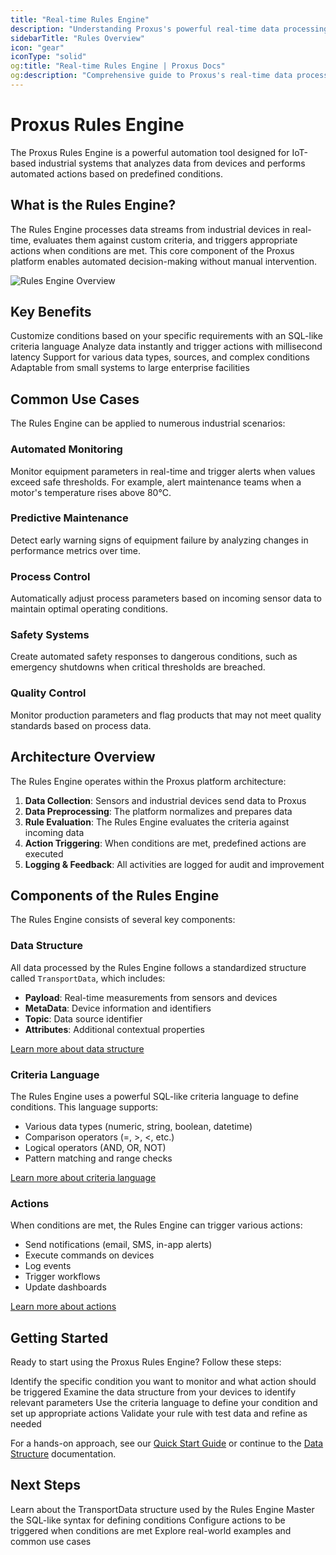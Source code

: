 ```yaml
---
title: "Real-time Rules Engine"
description: "Understanding Proxus's powerful real-time data processing and rules engine"
sidebarTitle: "Rules Overview"
icon: "gear"
iconType: "solid"
og:title: "Real-time Rules Engine | Proxus Docs"
og:description: "Comprehensive guide to Proxus's real-time data processing and rules engine capabilities"
---
```


# Proxus Rules Engine

The Proxus Rules Engine is a powerful automation tool designed for IoT-based industrial systems that analyzes data from devices and performs automated actions based on predefined conditions.

## What is the Rules Engine?

The Rules Engine processes data streams from industrial devices in real-time, evaluates them against custom criteria, and triggers appropriate actions when conditions are met. This core component of the Proxus platform enables automated decision-making without manual intervention.

![Rules Engine Overview](/images/rule-engine-overview.png)

## Key Benefits

<CardGroup cols={2}>
  <Card title="Flexibility" icon="sliders" iconType="solid">
    Customize conditions based on your specific requirements with an SQL-like criteria language
  </Card>
  <Card title="Real-Time Processing" icon="bolt" iconType="solid">
    Analyze data instantly and trigger actions with millisecond latency
  </Card>
  <Card title="Comprehensive Coverage" icon="layer-group" iconType="solid">
    Support for various data types, sources, and complex conditions
  </Card>
  <Card title="Scalability" icon="arrow-up-right-dots" iconType="solid">
    Adaptable from small systems to large enterprise facilities
  </Card>
</CardGroup>

## Common Use Cases

The Rules Engine can be applied to numerous industrial scenarios:

### Automated Monitoring

Monitor equipment parameters in real-time and trigger alerts when values exceed safe thresholds. For example, alert maintenance teams when a motor's temperature rises above 80°C.

### Predictive Maintenance

Detect early warning signs of equipment failure by analyzing changes in performance metrics over time.

### Process Control

Automatically adjust process parameters based on incoming sensor data to maintain optimal operating conditions.

### Safety Systems

Create automated safety responses to dangerous conditions, such as emergency shutdowns when critical thresholds are breached.

### Quality Control

Monitor production parameters and flag products that may not meet quality standards based on process data.

## Architecture Overview

The Rules Engine operates within the Proxus platform architecture:

1. **Data Collection**: Sensors and industrial devices send data to Proxus
2. **Data Preprocessing**: The platform normalizes and prepares data
3. **Rule Evaluation**: The Rules Engine evaluates the criteria against incoming data
4. **Action Triggering**: When conditions are met, predefined actions are executed
5. **Logging & Feedback**: All activities are logged for audit and improvement

## Components of the Rules Engine

The Rules Engine consists of several key components:

### Data Structure

All data processed by the Rules Engine follows a standardized structure called `TransportData`, which includes:

- **Payload**: Real-time measurements from sensors and devices
- **MetaData**: Device information and identifiers
- **Topic**: Data source identifier
- **Attributes**: Additional contextual properties

[Learn more about data structure](/rules-engine/data-structure)

### Criteria Language

The Rules Engine uses a powerful SQL-like criteria language to define conditions. This language supports:

- Various data types (numeric, string, boolean, datetime)
- Comparison operators (=, >, <, etc.)
- Logical operators (AND, OR, NOT)
- Pattern matching and range checks

[Learn more about criteria language](/rules-engine/criteria-language)

### Actions

When conditions are met, the Rules Engine can trigger various actions:

- Send notifications (email, SMS, in-app alerts)
- Execute commands on devices
- Log events
- Trigger workflows
- Update dashboards

[Learn more about actions](/rules-engine/actions)

## Getting Started

Ready to start using the Proxus Rules Engine? Follow these steps:

<Steps>
  <Step title="Define Your Objective">
    Identify the specific condition you want to monitor and what action should be triggered
  </Step>
  <Step title="Understand Your Data">
    Examine the data structure from your devices to identify relevant parameters
  </Step>
  <Step title="Create a Rule">
    Use the criteria language to define your condition and set up appropriate actions
  </Step>
  <Step title="Test and Refine">
    Validate your rule with test data and refine as needed
  </Step>
</Steps>

For a hands-on approach, see our [Quick Start Guide](/rules-engine/quick-start) or continue to the [Data Structure](/rules-engine/data-structure) documentation.

## Next Steps

<CardGroup cols={2}>
  <Card title="Data Structure" icon="database" iconType="solid" href="/rules-engine/data-structure">
    Learn about the TransportData structure used by the Rules Engine
  </Card>
  <Card title="Criteria Language" icon="code" iconType="solid" href="/rules-engine/criteria-language">
    Master the SQL-like syntax for defining conditions
  </Card>
  <Card title="Actions Configuration" icon="bolt" iconType="solid" href="/rules-engine/actions">
    Configure actions to be triggered when conditions are met
  </Card>
  <Card title="Examples & Use Cases" icon="lightbulb" iconType="solid" href="/rules-engine/examples">
    Explore real-world examples and common use cases
  </Card>
</CardGroup>